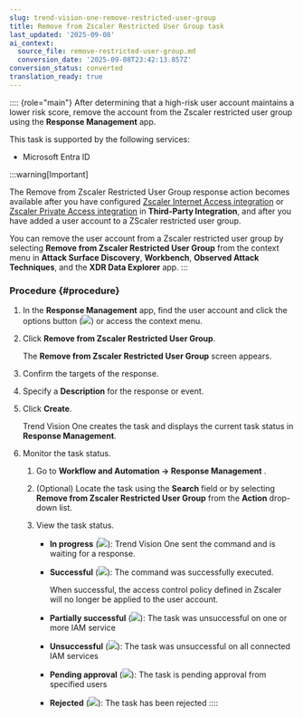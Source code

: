 ```yaml
---
slug: trend-vision-one-remove-restricted-user-group
title: Remove from Zscaler Restricted User Group task
last_updated: '2025-09-08'
ai_context:
  source_file: remove-restricted-user-group.md
  conversion_date: '2025-09-08T23:42:13.857Z'
conversion_status: converted
translation_ready: true
---
```


:::: {role="main"}
After determining that a high-risk user account maintains a lower risk score, remove the account from the Zscaler restricted user group using the **Response Management** app.

This task is supported by the following services:

- Microsoft Entra ID

:::warning[Important]

The Remove from Zscaler Restricted User Group response action becomes available after you have configured [Zscaler Internet Access integration](Zscaler-internet-access.mdx) or [Zscaler Private Access integration](zscaler-private-access.mdx) in **Third-Party Integration**, and after you have added a user account to a ZScaler restricted user group.

You can remove the user account from a Zscaler restricted user group by selecting **Remove from Zscaler Restricted User Group** from the context menu in **Attack Surface Discovery**, **Workbench**, **Observed Attack Techniques**, and the **XDR Data Explorer** app.
:::

### Procedure {#procedure}

1.  In the **Response Management** app, find the user account and click the options button (![](/images/options_icon=GUID-408062FA-DA13-4ECA-81EB-31A5B68355A1=1=en-us=Low.webp)) or access the context menu.

2.  Click **Remove from Zscaler Restricted User Group**.

    The **Remove from Zscaler Restricted User Group** screen appears.

3.  Confirm the targets of the response.

4.  Specify a **Description** for the response or event.

5.  Click **Create**.

    Trend Vision One creates the task and displays the current task status in **Response Management**.

6.  Monitor the task status.

    1.  Go to **Workflow and Automation → Response Management** .

    2.  (Optional) Locate the task using the **Search** field or by selecting **Remove from Zscaler Restricted User Group** from the **Action** drop-down list.

    3.  View the task status.

        - **In progress** (![](/images/in_progress=GUID-A55897DB-3DEA-4F5C-B7F9-70B3D7FB9EDE=1=en-us=Low.webp)): Trend Vision One sent the command and is waiting for a response.

        - **Successful** (![](/images/successful=GUID-1E31AD86-DE2E-48B5-85F7-7C78A3E8BB11=1=en-us=Low.webp)): The command was successfully executed.

          When successful, the access control policy defined in Zscaler will no longer be applied to the user account.

        - **Partially successful** (![](/images/partially_successful_icon=GUID-20230103030733.webp)): The task was unsuccessful on one or more IAM service

        - **Unsuccessful** (![](/images/error=5cc21722-7ceb-480c-b9c2-a47d420cf1cc.webp)): The task was unsuccessful on all connected IAM services

        - **Pending approval** (![](/images/pending_approval=f0525c66-199a-46f5-b40a-902bd498cf53.webp)): The task is pending approval from specified users

        - **Rejected** (![](/images/rejected=bd05fc87-5b5d-4d84-bfb1-3a6dc09ddac5.webp)): The task has been rejected
::::
